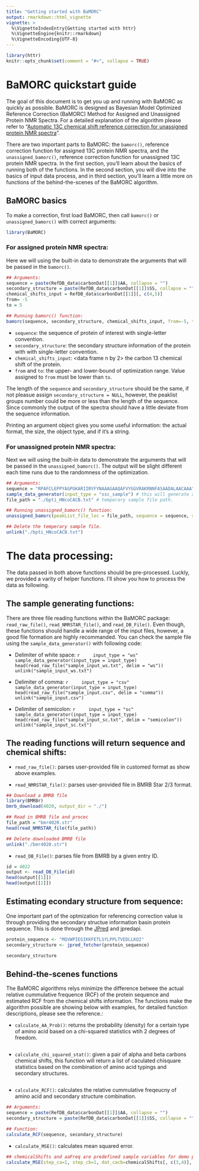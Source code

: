 ```yaml
---
title: "Getting started with BaMORC"
output: rmarkdown::html_vignette
vignette: >
  %\VignetteIndexEntry{Getting started with httr}
  %\VignetteEngine{knitr::rmarkdown}
  %\VignetteEncoding{UTF-8}
---
```


```r
library(httr)
knitr::opts_chunk$set(comment = "#>", collapse = TRUE)
```

# BaMORC quickstart guide

The goal of this document is to get you up and running with BaMORC as quickly as possible. BaMORC is designed as Bayesian Model Optimized Reference Correction (BaMORC) Method for Assigned and Unassigned Protein NMR Spectra. For a detailed explanation of the algorithm please refer to "[Automatic 13C chemical shift reference correction for unassigned protein NMR spectra](https://doi.org/10.1007/s10858-018-0202-5)".

There are two important parts to BaMORC: the `bamorc()`, reference correction function for assigned 13C protein  NMR spectra, and the `unassigned_bamorc()`, reference correction function for unassigned 13C protein NMR spectra. In the first section, you'll learn about the basics of running both of the functions. In the second section, you will dive into the basics of input data process, and in third section, you'll learn a little more on functions of the behind-the-scenes of the BaMORC algorithm.

## BaMORC basics

To make a correction, first load BaMORC, then call `bamorc()` or `unassigned_bamorc()` with correct arguments:

```r
library(BaMORC)
```

### For assigned protein NMR spectra:

Here we will using the built-in data to demonstrate the arguments that will be passed in the `bamorc()`.

```r
## Arguments:
sequence = paste(RefDB_data$carbonDat[[1]]$AA, collapse = "")
secondary_structure = paste(RefDB_data$carbonDat[[1]]$SS, collapse = "")
chemical_shifts_input = RefDB_data$carbonDat[[1]][, c(4,5)]
from= -5
to = 5

## Running bamorc() function:
bamorc(sequence, secondary_structure, chemical_shifts_input, from=-5, to=5)
```

* `sequence`: <string> the sequence of protein of interest with single-letter convention.
* `secondary_structure`: <string> the secondary structure information of the protein with with single-letter convention.
* `chemical_shifts_input`: <data frame n by 2> the carbon 13 chemical shift of the protein.
* `from` and `to`: <numeric> the upper- and lower-bound of optimization range. Value assigned to `from` must be lower than `to`.

The length of the `sequence` and `secondary_structure` should be the same, if not pleasue assign `secondary_structure = NULL`, however, the peaklist groups number could be more or less than the length of the sequence. Since commonly the output of the spectra should have a little deviate from the sequence information.

Printing an argument object gives you some useful information: the actual format, the size, the object type, and if it's a string. 

### For unassigned protein NMR spectra:

Next we will using the built-in data to demonstrate the arguments that will be passed in the `unassigned_bamorc()`. The output will be slight different each time runs due to the randomness of the optimization.

```r
## Arguments:
sequence = "RPAFCLEPPYAGPGKARIIRYFYNAAAGAAQAFVYGGVRAKRNNFASAADALAACAAA"
sample_data_generator(input_type = "ssc_sample") # this will generate a temperary sample file and later will be removed.
file_path = "./bpti_HNcoCACB.txt" # temperary sample file path.

## Running unassigned_bamorc() function:
unassigned_bamorc(peakList_file_loc = file_path, sequence = sequence, secondary_structure = NULL, from = -5, to = 5)

## Delete the temperary sample file.
unlink("./bpti_HNcoCACB.txt")
```


# The data processing:

The data passed in both above functions should be pre-processed. Luckly, we provided a varity of helper functions. I'll show you how to process the data as following.

## The sample generating functions:

There are three file reading functions within the BaMORC package: `read_raw_file()`, `read_NMRSTAR_file()`, and `read_DB_File()`. Even though, these functions should handle a wide range of the input files, however, a good file formation are highly recommanded. You can check the sample file using the `sample_data_generator()` with following code:

* Delimiter of white space:
    ```r
    input_type = "ws" 
    sample_data_generator(input_type = input_type)
    head(read_raw_file("sample_input_ws.txt", delim = "ws"))
    unlink("sample_input_ws.txt")
    ```

* Delimiter of comma:
    ```r
    input_type = "csv" 
    sample_data_generator(input_type = input_type)
    head(read_raw_file("sample_input.csv", delim = "comma"))
    unlink("sample_input.csv")
    ```
    
* Delimiter of semicolon:
    ```r
    input_type = "sc" 
    sample_data_generator(input_type = input_type)
    head(read_raw_file("sample_input_sc.txt", delim = "semicolon"))
    unlink("sample_input_sc.txt")
    ```

## The reading functions will return sequence and chemical shifts:
* `read_raw_file()`: parses user-provided file in customed format as show above examples. 

* `read_NMRSTAR_file()`: parses user-provided file in BMRB Star 2/3 format.
```r
## Download a BMRB file
library(BMRBr)
bmrb_download(4020, output_dir = "./")

## Read in BMRB file and procec
file_path = "bmr4020.str"
head(read_NMRSTAR_file(file_path))

## Delete downloaded BMRB file
unlink("./bmr4020.str")
```

* `read_DB_File()`: parses file from BMRB by a given entry ID.
```r
id = 4022
output <- read_DB_File(id)
head(output[[1]])
head(output[[2]])
```

## Estimating econdary structure from sequence:

One important part of the optmization for referencing correction value is through providing the secondary structue information basin protein sequence. This is done through the [JPred](http://www.compbio.dundee.ac.uk/jpred/index.html) and jpredapi.

```r
protein_sequence <- "MQVWPIEGIKKFETLSYLPPLTVEDLLKQI"
secondary_structure <- jpred_fetcher(protein_sequence)

secondary_structure
```

## Behind-the-scenes functions

The BaMORC algorithms relys minimize the difference betwee the actual relative cummulative frequence (RCF) of the protein sequence and estimated RCF from the chemical shifts information. The functions make the algorithm possible are showing below with examples, for detailed function descriptions, please see the reference.:

* `calculate_AA_Prob()`: returns the probability (density) for a certain type of amino acid based on a chi-squared statistics wtih 2 degrees of freedom.

```r

```


* `calculate_chi_squared_stat()`: given a pair of alpha and beta carbons chemical shifts, this function will return a list of caculated chisquare statistics based on the combination of amino acid typings and secondary structures.
```r

```


* `calculate_RCF()`: calculates the relative cummulative freqeucny of amino acid and secondary structure combination.
```r
## Arguments:
sequence = paste(RefDB_data$carbonDat[[1]]$AA, collapse = "")
secondary_structure = paste(RefDB_data$carbonDat[[1]]$SS, collapse = "")

## Function:
calculate_RCF(sequence, secondary_structure)
```

* `calculate_MSE()`: calculates mean squared error.
```r
## chemicalShifts and aaFreq are predefined sample variables for demo purpose within the BaMORC Package.
calculate_MSE(step_ca=1, step_cb=1, dat_cacb=chemicalShifts[, c(3,4)], aa_Freq=aaFreq)
```
